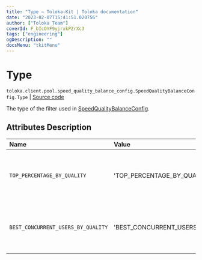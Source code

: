 ```yaml
---
title: "Type — Toloka-Kit | Toloka documentation"
date: "2023-02-07T15:41:51.020756"
author: ["Toloka Team"]
coverId: F_bIcOYF9yjrxkPZrXc3
tags: ["engineering"]
ogDescription: ""
docsMenu: "tkitMenu"
---
```


# Type
`toloka.client.pool.speed_quality_balance_config.SpeedQualityBalanceConfig.Type` | [Source code](https://github.com/Toloka/toloka-kit/blob/v1.1.3/src/client/pool/speed_quality_balance_config.py#L19)

The type of the filter used in [SpeedQualityBalanceConfig](/docs/toloka-kit/reference/toloka.client.pool.speed_quality_balance_config.SpeedQualityBalanceConfig).

## Attributes Description

| Name | Value | Description |
| :------| :-----------| :----------|
`TOP_PERCENTAGE_BY_QUALITY`|'TOP_PERCENTAGE_BY_QUALITY'|<p>A percentage of the best Tolokers is configured.</p>
`BEST_CONCURRENT_USERS_BY_QUALITY`|'BEST_CONCURRENT_USERS_BY_QUALITY'|<p>A maximum number of the best Tolokers is configured.</p>

